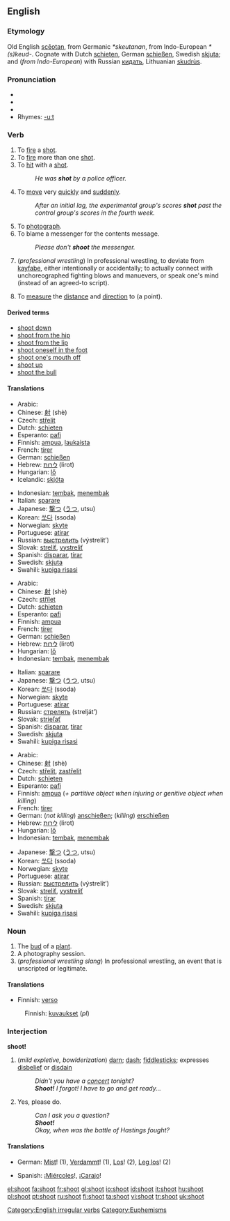 ==English==

===Etymology===
Old English [[sceotan|scēotan]], from Germanic ''*skeutanan'', from Indo-European ''*(s)keud-''.  Cognate with Dutch [[schieten]], German [[schießen]], Swedish [[skjuta]]; and (''from Indo-European'') with Russian [[кидать]], Lithuanian [[skudrùs]].

===Pronunciation===
*{{SAMPA|/'Sut/}}
*{{IPA|/'ʃut/}}
*{{audio|en-us-shoot.ogg|Audio (US)}}
*Rhymes: [[Rhymes:English:-uːt|-uːt]]

===Verb===
{{en-verb|shoots|shooting|shot|'''[[shot]]''', or archaic '''[[shotten]]'''}}

# To [[fire]] a [[shot]].
# To [[fire]] more than one [[shot]].
# To [[hit]] with a [[shot]].
#:''He was '''shot''' by a police officer.''
# To [[move]] very [[quickly]] and [[suddenly]].
#:''After an initial lag, the experimental group's scores '''shot''' past the control group's scores in the fourth week.''
# To [[photograph]].
# To blame a messenger for the contents message.
#:''Please don't '''shoot''' the messenger.''
# (''professional wrestling'') In professional wrestling, to deviate from [[kayfabe]], either intentionally or accidentally; to actually connect with unchoreographed fighting blows and manuevers, or speak one's mind (instead of an agreed-to script).
# {{surveying}} To [[measure]] the [[distance]] and [[direction]] to (a point).

====Derived terms====
*[[shoot down]]
*[[shoot from the hip]]
*[[shoot from the lip]]
*[[shoot oneself in the foot]]
*[[shoot one's mouth off]]
*[[shoot up]]
*[[shoot the bull]]

====Translations====
{{trans-top|to fire a shot}}
*Arabic: {{ARchar|[[صوب]]}} {{IPAchar|(ʂáwwaba)}}
*Chinese: [[射]] (shè)
*Czech: [[střelit]]
*Dutch: [[schieten]]
*Esperanto: [[pafi]]
*Finnish: [[ampua]], [[laukaista]]
*French: [[tirer]]
*German: [[schießen]]
*Hebrew: [[לירות]] (lirot)
*Hungarian: [[lő]]
*Icelandic: [[skjóta]]
{{trans-mid}}
*Indonesian: [[tembak]], [[tembak|menembak]]
*Italian: [[sparare]]
*Japanese: [[撃つ]] ([[うつ]], utsu)
*Korean: [[쏘다]] (ssoda)
*Norwegian: [[skyte]]
*Portuguese: [[atirar]]
*Russian: [[выстрелить]] (výstrelit’)
*Slovak: [[streliť]], [[vystreliť]]
*Spanish: [[disparar]], [[tirar]]
*Swedish: [[skjuta]]
*Swahili: [[kupiga risasi]]
{{trans-bottom}}

{{trans-top|to fire multiple shots}}
*Arabic: {{ARchar|[[صوب]]}} {{IPAchar|(ʂáwwaba)}}
*Chinese: [[射]] (shè)
*Czech: [[střílet]]
*Dutch: [[schieten]]
*Esperanto: [[pafi]]
*Finnish: [[ampua]]
*French: [[tirer]]
*German: [[schießen]]
*Hebrew: [[לירות]] (lirot)
*Hungarian: [[lő]]
*Indonesian: [[tembak]], [[tembak|menembak]]
{{trans-mid}}
*Italian: [[sparare]]
*Japanese: [[撃つ]] ([[うつ]], utsu)
*Korean: [[쏘다]] (ssoda)
*Norwegian: [[skyte]]
*Portuguese: [[atirar]]
*Russian: [[стрелять]] (strelját’)
*Slovak: [[strieľať]]
*Spanish: [[disparar]], [[tirar]]
*Swedish: [[skjuta]]
*Swahili: [[kupiga risasi]]
{{trans-bottom}}

{{trans-top|to hit with a shot}}
*Arabic: {{ARchar|[[صوب]]}} {{IPAchar|(ʂáwwaba)}}
*Chinese: [[射]] (shè)
*Czech: [[střelit]], [[zastřelit]]
*Dutch: [[schieten]]
*Esperanto: [[pafi]]
*Finnish: [[ampua]] (''+ partitive object when injuring or genitive object when killing'')
*French: [[tirer]]
*German: (''not killing'') [[anschießen]]; (''killing'') [[erschießen]]
*Hebrew: [[לירות]] (lirot)
*Hungarian: [[lő]]
*Indonesian: [[tembak]], [[tembak|menembak]]
{{trans-mid}}
*Japanese: [[撃つ]] ([[うつ]], utsu)
*Korean: [[쏘다]] (ssoda)
*Norwegian: [[skyte]]
*Portuguese: [[atirar]]
*Russian: [[выстрелить]] (výstrelit’)
*Slovak: [[streliť]], [[vystreliť]]
*Spanish: [[tirar]]
*Swedish: [[skjuta]]
*Swahili: [[kupiga risasi]]
{{trans-bottom}}

===Noun===
{{en-noun}}

# The [[bud]] of a [[plant]].
# A photography session.
# (''professional wrestling slang'') In professional wrestling, an event that is unscripted or legitimate.

====Translations====
{{trans-top|Bud of plant}}
*Finnish: [[verso]]
{{trans-mid}}
{{trans-bottom}}

{{trans-top|Photography session}}
:Finnish: [[kuvaus|kuvaukset]] (''pl'')
{{trans-mid}}
{{trans-bottom}}

===Interjection===
'''shoot!'''

# (''mild expletive, bowlderization'') [[darn]]; [[dash]]; [[fiddlesticks]]; expresses [[disbelief]] or [[disdain]]
#: ''Didn't you have a [[concert]] tonight?''
#: '''''Shoot!''' I forgot! I have to go and get ready...''
# {{imperative}} Yes, please do.
#: ''Can I ask you a question?''
#: '''''Shoot!'''''
#: ''Okay, when was the battle of Hastings fought?''

====Translations====
{{top}}
*German: [[Mist]]! (1), [[Verdammt]]! (1), [[Los]]! (2), [[Leg los]]! (2)
{{mid}}
*Spanish: ¡[[miércoles |Miércoles]]!, ¡[[Carajo]]!
{{bottom}}

[[Category:English irregular verbs]]
[[Category:Euphemisms]]

[[el:shoot]]
[[fa:shoot]]
[[fr:shoot]]
[[gl:shoot]]
[[io:shoot]]
[[id:shoot]]
[[it:shoot]]
[[hu:shoot]]
[[pl:shoot]]
[[pt:shoot]]
[[ru:shoot]]
[[fi:shoot]]
[[ta:shoot]]
[[vi:shoot]]
[[tr:shoot]]
[[uk:shoot]]